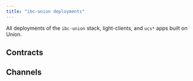 ```yaml
---
title: "ibc-union deployments"
---
```



All deployments of the `ibc-union` stack, light-clients, and `ucs*` apps built on Union.

## Contracts
<ContractDeploymentsTable client:only='svelte' />

## Channels
<ChannelsTable client:only='svelte' />
